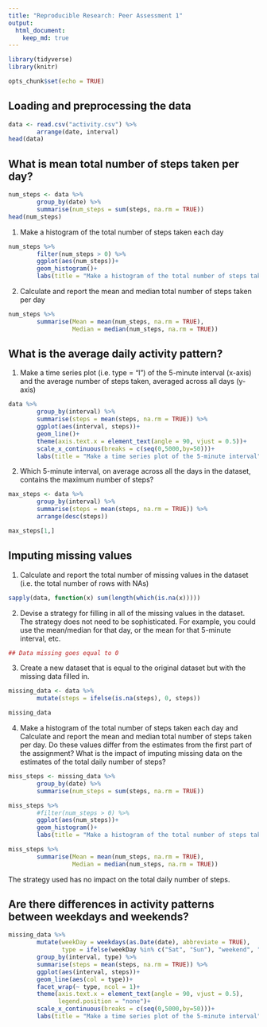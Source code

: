 ```yaml
---
title: "Reproducible Research: Peer Assessment 1"
output: 
  html_document:
    keep_md: true
---
```


```r
library(tidyverse)
library(knitr)

opts_chunk$set(echo = TRUE)
```


## Loading and preprocessing the data
```r
data <- read.csv("activity.csv") %>%
        arrange(date, interval)
head(data)
```



## What is mean total number of steps taken per day?
```r
num_steps <- data %>%
        group_by(date) %>%
        summarise(num_steps = sum(steps, na.rm = TRUE))
head(num_steps)
```


1. Make a histogram of the total number of steps taken each day
```r
num_steps %>% 
        filter(num_steps > 0) %>%
        ggplot(aes(num_steps))+
        geom_histogram()+
        labs(title = "Make a histogram of the total number of steps taken each day")
```

2. Calculate and report the mean and median total number of steps taken per day
```r
num_steps %>%
        summarise(Mean = mean(num_steps, na.rm = TRUE),
                  Median = median(num_steps, na.rm = TRUE))
```


## What is the average daily activity pattern?

1. Make a time series plot (i.e. type = "l") of the 5-minute interval (x-axis) and the average number of steps taken, averaged across all days (y-axis)
```r
data %>%
        group_by(interval) %>%
        summarise(steps = mean(steps, na.rm = TRUE)) %>%
        ggplot(aes(interval, steps))+
        geom_line()+
        theme(axis.text.x = element_text(angle = 90, vjust = 0.5))+
        scale_x_continuous(breaks = c(seq(0,5000,by=50)))+
        labs(title = "Make a time series plot of the 5-minute interval")
```


2. Which 5-minute interval, on average across all the days in the dataset, contains the maximum number of steps?
```r
max_steps <- data %>%
        group_by(interval) %>%
        summarise(steps = mean(steps, na.rm = TRUE)) %>%
        arrange(desc(steps))

max_steps[1,]
```



## Imputing missing values

1. Calculate and report the total number of missing values in the dataset (i.e. the total number of rows with NAs)
```r
sapply(data, function(x) sum(length(which(is.na(x)))))
```

2. Devise a strategy for filling in all of the missing values in the dataset. The strategy does not need to be sophisticated. For example, you could use the mean/median for that day, or the mean for that 5-minute interval, etc.

```r
## Data missing goes equal to 0

```

3. Create a new dataset that is equal to the original dataset but with the missing data filled in.
```r
missing_data <- data %>%
        mutate(steps = ifelse(is.na(steps), 0, steps))

missing_data
```


4. Make a histogram of the total number of steps taken each day and Calculate and report the mean and median total number of steps taken per day. Do these values differ from the estimates from the first part of the assignment? What is the impact of imputing missing data on the estimates of the total daily number of steps?
```r
miss_steps <- missing_data %>%
        group_by(date) %>%
        summarise(num_steps = sum(steps, na.rm = TRUE))

miss_steps %>% 
        #filter(num_steps > 0) %>%
        ggplot(aes(num_steps))+
        geom_histogram()+
        labs(title = "Make a histogram of the total number of steps taken each day")
```


```r
miss_steps %>%
        summarise(Mean = mean(num_steps, na.rm = TRUE),
                  Median = median(num_steps, na.rm = TRUE))
```
The strategy used has no impact on the total daily number of steps.


## Are there differences in activity patterns between weekdays and weekends?
```r
missing_data %>%
        mutate(weekDay = weekdays(as.Date(date), abbreviate = TRUE),
               type = ifelse(weekDay %in% c("Sat", "Sun"), "weekend", "weekday")) %>%
        group_by(interval, type) %>%
        summarise(steps = mean(steps, na.rm = TRUE)) %>%
        ggplot(aes(interval, steps))+
        geom_line(aes(col = type))+ 
        facet_wrap(~ type, ncol = 1)+
        theme(axis.text.x = element_text(angle = 90, vjust = 0.5),
              legend.position = "none")+
        scale_x_continuous(breaks = c(seq(0,5000,by=50)))+
        labs(title = "Make a time series plot of the 5-minute interval")
```

